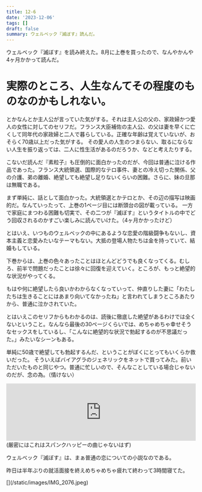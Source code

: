 ```yaml
---
title: 12-6
date: '2023-12-06'
tags: []
draft: false
summary: ウェルベック『滅ぼす』読んだ。
---
```


ウェルベック『滅ぼす』を読み終えた。8月に上巻を買ったので、なんやかんや4ヶ月かかって読んだ。
# 実際のところ、人生なんてその程度のものなのかもしれない。
とかなんとか主人公が言っていた気がする。それは主人公の父の、家政婦かつ愛人の女性に対してのセリフだ。フランス大臣補佐の主人公、の父は妻を早くに亡くして同年代の家政婦と二人で暮らしている。正確な年齢は覚えていないが、おそらく70歳以上だった気がする。
その愛人の人生のつまらない、取るにならない人生を振り返っては、二人に性生活があるのだろうか、などと考えたりする。

こないだ読んだ『素粒子』も圧倒的に面白かったのだが、今回は普通に泣ける作品であった。フランス大統領選、国際的なテロ事件、妻との冷え切った関係、父の介護、弟の離婚、絶望しても絶望し足りないくらいの困難。さらに、妹の旦那は無職である。

まず単純に、話として面白かった。大統領選とかテロとか、その辺の描写は映画的だ。なんていったって、上巻の1ページ目には断頭台の図が載っている。
一方で家庭にまつわる困難も切実で、その二つが『滅ぼす』というタイトルの中でどう回収されるのかすごい楽しみに読んでいけた。（4ヶ月かかったけど）

とはいえ、いつものウェルベックの中にあるような恋愛の階級闘争もないし、資本主義と恋愛みたいなテーマもない。大抵の登場人物たちは金を持っていて、結婚もしている。
 
下巻からは、上巻の色々あったことはほとんどどうでも良くなってくる。むしろ、前半で問題だったことは徐々に回復を迎えていく。ところが、もっと絶望的な状況がやってくる。

もはや何に絶望したら良いかわからなくなっていって、仲直りした妻に「わたしたちは生きることにはあまり向いてなかったね」と言われてしまうところあたりから、普通に泣かされていた。

とはいえこのセリフからもわかるのは、読後に徹底した絶望があるわけでは全くないということ。なんなら最後の30ページくらいでは、めちゃめちゃ幸せそうなセックスをしているし、「こんなに絶望的な状況で勃起するのが不思議だった。」みたいなシーンもある。

単純に50歳で絶望しても勃起するんだ、ということがぼくにとってもいくらか救いだった。
そういえばバイアグラのジェネリックをネットで買ってみた。前いただいたものと同じやつ。普通に忙しいので、そんなことしている場合じゃないのだが、念の為。（情けない）

<iframe src="https://open.spotify.com/embed/track/0ps1YTviVatFcYffzFwnQn?utm_source=generator&theme=0" width="100%" height="152" frameBorder="0" allowfullscreen="" allow="autoplay; clipboard-write; encrypted-media; fullscreen; picture-in-picture" loading="lazy"></iframe>
(厳密にはこれはスパンクハッピーの曲じゃないはず)

ウェルべック『滅ぼす』は、まぁ普通の恋についての小説なのである。


昨日は半年ぶりの就活面接を終えめちゃめちゃ疲れて終わって3時間寝てた。

<div class="w-auto h-full">
    [](/static/images/IMG_2076.jpeg)
</div>